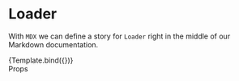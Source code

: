 
<Meta title="Story/Components/Loader" component={Loader} />

<Styles />

# Loader

With `MDX` we can define a story for `Loader` right in the middle of our
Markdown documentation.


<Canvas>
  <Story name="Normal" args={{}}>
    {Template.bind({})}
  </Story>
</Canvas>

<div class="subheading">Props</div>

<Space />
